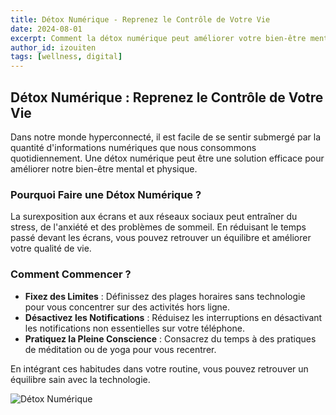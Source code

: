 ```yaml
---
title: Détox Numérique - Reprenez le Contrôle de Votre Vie
date: 2024-08-01
excerpt: Comment la détox numérique peut améliorer votre bien-être mental et physique.
author_id: izouiten
tags: [wellness, digital]
---
```


## Détox Numérique : Reprenez le Contrôle de Votre Vie

Dans notre monde hyperconnecté, il est facile de se sentir submergé par la quantité d'informations numériques que nous consommons quotidiennement. Une détox numérique peut être une solution efficace pour améliorer notre bien-être mental et physique.

### Pourquoi Faire une Détox Numérique ?

La surexposition aux écrans et aux réseaux sociaux peut entraîner du stress, de l'anxiété et des problèmes de sommeil. En réduisant le temps passé devant les écrans, vous pouvez retrouver un équilibre et améliorer votre qualité de vie.

### Comment Commencer ?

- **Fixez des Limites** : Définissez des plages horaires sans technologie pour vous concentrer sur des activités hors ligne.
- **Désactivez les Notifications** : Réduisez les interruptions en désactivant les notifications non essentielles sur votre téléphone.
- **Pratiquez la Pleine Conscience** : Consacrez du temps à des pratiques de méditation ou de yoga pour vous recentrer.

En intégrant ces habitudes dans votre routine, vous pouvez retrouver un équilibre sain avec la technologie.

![Détox Numérique](https://source.unsplash.com/1600x900/?digital-detox)


